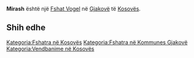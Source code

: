 {{Fshat në Kosovës
 | Emri                = Mirash
| sqi_N_name = Mirash
| sqi_N_FULL_NAME_RO = Mirash
| sqi_N_FULL_NAME_ND_RO = Mirash
| sqi_N_SORT_NAME_RG = MIRASH
| sqi_N_FULL_NAME_RG = Mirash
| sqi_N_FULL_NAME_ND_RG = Mirash
| srp_N_name = Stari Maraš
| srp_N_FULL_NAME_RO = Stari Maraš
| srp_N_FULL_NAME_ND_RO = Stari Maras
| srp_N_SORT_NAME_RG = STARIMARAS
| srp_N_FULL_NAME_RG = Stari Maraš
| srp_N_FULL_NAME_ND_RG = Stari Maras
| srp_NS_name = Стари Мираш
| srp_NS_FULL_NAME_RO = Стари Мираш
| srp_NS_FULL_NAME_ND_RO = Стари Мираш
| srp_NS_SORT_NAME_RG = СТАРИМИРАШ
| srp_NS_FULL_NAME_RG = Стари Мираш
| srp_NS_FULL_NAME_ND_RG = Стари Мираш
| srp_VS_name = Мираш
| srp_VS_FULL_NAME_RO = Мираш
| srp_VS_FULL_NAME_ND_RO = Мираш
| srp_VS_SORT_NAME_RG = МИРАШ
| srp_VS_FULL_NAME_RG = Мираш
| srp_VS_FULL_NAME_ND_RG = Мираш

 | Emri (Rasa dhanore) = 
 | Figura              = 
 | Shteti              = Kosovo
 | Komuna              = Gjakovë
 | Kodi postar         = 
 | Sipërfaqja          = 

 | Popullsia           = 

 | Regj. i popullsisë  = 
 | Dend. e popullsisë  = 
 | Faqja zyrtare       = 
 <!--- Koordinatat ----> 
 | Gjerësia            = 42.448056
 | Gjatësia            = 21.221389
 | Lartësia            = 
}}
'''Mirash''' është një [[Fshat Vogel]] në [[Gjakovë]] të [[Kosovës]].

<!-- == Gjeografia == -->
<!-- == Historia == -->
<!-- == Demografia == -->
== Shih edhe ==
{{Komuna Gjakovë}}
{{Kosovo-Administrata-Cung}}

[[Kategoria:Fshatra në Kosovës]]
[[Kategoria:Fshatra në Kommunes Gjakovë]]
[[Kategoria:Vendbanime në Kosovës]]